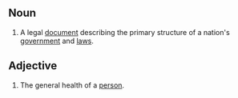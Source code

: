 ==Noun==
#A legal [[document]] describing the primary structure of a nation's [[government]] and [[law]]s.

==Adjective==
#The general health of a [[person]].